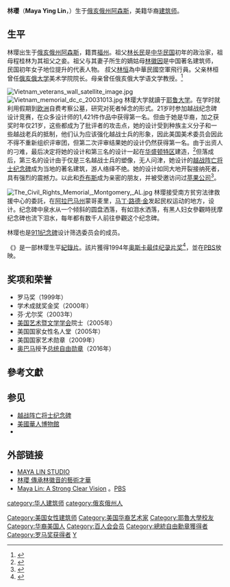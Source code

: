 {{Infobox Artist
| bgcolour      = 
|subject_name   = 林瓔<br>Maya Lin
| image_name    = Maya Lin, 2014 (cropped).jpg
| imagesize     = 
| caption       = 
| birthname     = 
| date_of_birth = {{birth date and age|1959|10|05}}
| place_of_birth = {{flag|USA|variant=1959}}[[俄亥俄州|俄亥俄州]][[阿森斯_(俄亥俄州)|阿森斯]]
| nationality   = {{USA}}
| field         = [[雕塑|雕塑]]
| training      = [[耶鲁大学|耶鲁大学]]
| movement      = 
| famous works  = [[越战阵亡将士纪念碑|越战阵亡将士纪念碑]]<br>{{tsl|en|Civil Rights Memorial|公民权利纪念碑}}
| patrons       = 
| influenced by = 
| influenced    = 
| awards        = 
}}
'''林瓔'''（'''Maya Ying Lin'''，{{bd|1959年|10月5日|catIdx=L林}}）生于[[俄亥俄州|俄亥俄州]][[阿森斯_(俄亥俄州)|阿森斯]]，美籍华裔[[建筑师|建筑师]]。

==生平==
林璎出生于[[俄亥俄州|俄亥俄州]][[阿森斯_(俄亥俄州)|阿森斯]]，籍貫[[福州|福州]]。祖父[[林长民|林长民]]是[[中华民国|中华民国]]初年的政治家，祖母程桂林为其祖父之妾。祖父与其妻子所生的嫡姑母[[林徽因|林徽因]]是中国著名建筑师， 民国初年女子地位提升的代表人物。 叔父[[林恒|林恒]]為中華民國空軍飛行員。父亲林桓曾任[[俄亥俄大学|俄亥俄大学]]美术学院院长。母亲曾任俄亥俄大学语文学教授。<ref>{{Cite web|title=林家建筑师的故事：林徽因“鸣而逝”，林璎“鸣而生”|url=https://zhishifenzi.blog.caixin.com/archives/172928|accessdate=2021-05-01|work=zhishifenzi.blog.caixin.com|archive-date=2021-05-01|archive-url=https://web.archive.org/web/20210501074827/https://zhishifenzi.blog.caixin.com/archives/172928|dead-url=no}}</ref>

[[File:Vietnam_veterans_wall_satellite_image.jpg|left]][[File:Vietnam_memorial_dc_c_20031013.jpg|left]]
林璎大学就讀于[[耶鲁大学|耶鲁大学]]。在学时就利用假期到[[欧洲|欧洲]]自费考察公墓，研究对死者悼念的形式。21岁时参加越战纪念碑设计竞赛，在众多设计师的1,421件作品中获得第一名。但由于她是华裔，加之获奖时年仅21岁，这些都成为了批评者的攻击点，她的设计受到种族主义分子和一些越战老兵的抵制，他们认为应该强化越战士兵的形象，因此美国美术委员会因此不得不重新组织评审团，但第二次评审结果她的设计仍然获得第一名。由于出资人的刁难，最后决定将她的设计和第三名的设计一起在[[华盛顿特区|华盛顿特区]]建造，<ref>{{cite web |title=This 21-Year-Old College Student Designed the Vietnam Veterans Memorial |url=https://www.history.com/news/the-21-year-old-college-student-who-designed-the-vietnam-memorial |website=History story |access-date=2019-01-20 |archive-date=2021-03-22 |archive-url=https://web.archive.org/web/20210322002434/https://www.history.com/news/the-21-year-old-college-student-who-designed-the-vietnam-memorial |dead-url=no }}</ref>但落成后，第三名的设计由于仅是三名越战士兵的塑像，无人问津，她设计的[[越战阵亡将士纪念碑|越战阵亡将士纪念碑]]成为当地的著名建筑，游人络绎不绝。她的设计如同大地开裂接纳死者，具有强烈的震撼力。以此和[[喬布斯|乔布斯]]成为亲密的朋友，并被受邀访问过[[苹果公司|苹果公司]]<ref>{{cite book|author=沃尔特·艾萨克森 (Walter Isaacson) |title= 史蒂夫·乔布斯传 |chapter-url=https://archive.org/details/shidifuqiaobusiz0000isaa/page/116/mode/1up |page=116 |chapter=第十二章  |publisher=中信出版社 |location=北京 |isbn=9787508630069 |date=2011年11月}}</ref>。

[[File:The_Civil_Rights_Memorial,_Montgomery,_AL.jpg|right]]
林璎接受南方贫穷法律救援中心的委託，在[[阿拉巴马州|阿拉巴马州]]蒙哥麦里，[[马丁·路德·金|马丁·路德·金]]发起民权运动的地方，设计{{tsl|en|Civil Rights Memorial|公民权利纪念碑}}。纪念碑中泉水从一个倾斜的圆盘洒落，有如泪水洒落，有黑人妇女參觀時抚摩纪念碑也流下泪水，每年都有数千人前往參觀这个纪念碑。

林璎也是[[911纪念碑|911纪念碑]]设计筛选委员会的成员。

《{{link-en|强烈而清晰的洞察力|Maya Lin: A Strong Clear Vision}}》是一部林璎生平[[紀錄片|紀錄片]]。該片獲得1994年[[奥斯卡最佳纪录片奖|奥斯卡最佳纪录片奖]]<ref name="NY Times">{{cite web |url=http://movies.nytimes.com/movie/135102/Maya-Lin-A-Strong-Clear-Vision/details |title=''NY Times: Maya Lin: A Strong Clear Vision'' |accessdate=2015-03-25 |work=NY Times |archive-date=2012-10-15 |archive-url=https://web.archive.org/web/20121015001524/http://movies.nytimes.com/movie/135102/Maya-Lin-A-Strong-Clear-Vision/details |dead-url=no }}</ref>，並在[[PBS|PBS]]放映。

== 奖项和荣誉 ==

* 罗马奖（1999年）
* 学术成就奖金奖（2000年）
* 芬·尤尔奖（2003年）
* [[美国艺术暨文学学会|美国艺术暨文学学会]]院士（2005年）
* 美国国家女性名人堂（2005年）
* 美国国家艺术勋章（2009年）
* [[贝拉克·奥巴马|奥巴马]]授予[[總統自由勳章|总统自由勋章]]（2016年）

==參考文獻==
{{reflist}}

==参见==
*[[越战阵亡将士纪念碑|越战阵亡将士纪念碑]]
*[[美國華人博物館|美國華人博物館]]
*{{tsl|en|Civil Rights Memorial|公民权利纪念碑}}

==外部链接==
*[http://www.mayalin.com/ MAYA LIN STUDIO] {{Wayback|url=http://www.mayalin.com/ |date=20200719022745 }}
*[http://publicart.cca.gov.tw/news/view.php?id=974 林瓔 傳承林徽音的藝術才華] {{Wayback|url=http://publicart.cca.gov.tw/news/view.php?id=974 |date=20160309152802 }}
*[http://www.pbs.org/pov/mayalin/ Maya Lin: A Strong Clear Vision] {{Wayback|url=http://www.pbs.org/pov/mayalin/ |date=20190821062210 }}。[[PBS|PBS]]

{{Authority control}}
{{DEFAULTSORT:Lin林}}
[[Category:美国女性建筑师|Category:美国女性建筑师]]
[[category:华人建筑师|category:华人建筑师]]
[[Category:美国华裔艺术家|Category:美国华裔艺术家]]
[[Category:耶魯大學校友|Category:耶魯大學校友]]
[[Category:华裔美国人|Category:华裔美国人]]
[[category:俄亥俄州人|category:俄亥俄州人]]
[[Category:百人会会员|Category:百人会会员]]
[[Category:總統自由勳章獲得者|Category:總統自由勳章獲得者]]
[[Category:罗马奖获得者|Category:罗马奖获得者]]
[[Category:林姓|Y]]